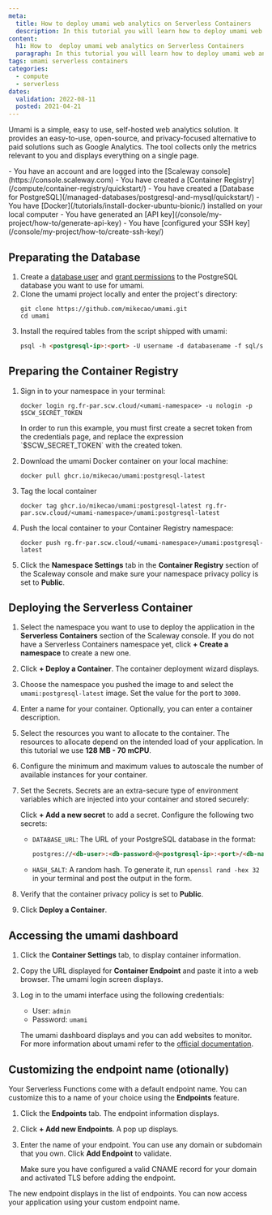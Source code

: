 ```yaml
---
meta:
  title: How to deploy umami web analytics on Serverless Containers
  description: In this tutorial you will learn how to deploy umami web analytics on Serverless Containers.
content:
  h1: How to  deploy umami web analytics on Serverless Containers
  paragraph: In this tutorial you will learn how to deploy umami web analytics on Serverless Containers.
tags: umami serverless containers 
categories: 
  - compute
  - serverless
dates:
  validation: 2022-08-11
  posted: 2021-04-21
---
```


Umami is a simple, easy to use, self-hosted web analytics solution. It provides an easy-to-use, open-source, and privacy-focused alternative to paid solutions such as Google Analytics. 
The tool collects only the metrics relevant to you and displays everything on a single page.

<Message type="requirement">
  - You have an account and are logged into the [Scaleway console](https://console.scaleway.com)
  - You have created a [Container Registry](/compute/container-registry/quickstart/)
  - You have created a [Database for PostgreSQL](/managed-databases/postgresql-and-mysql/quickstart/)
  - You have [Docker](/tutorials/install-docker-ubuntu-bionic/) installed on your local computer
  - You have generated an [API key](/console/my-project/how-to/generate-api-key)
  - You have [configured your SSH key](/console/my-project/how-to/create-ssh-key/)
</Message>

## Preparating the Database

1. Create a [database user](/managed-databases/postgresql-and-mysql/how-to/add-users/) and [grant permissions](/managed-databases/postgresql-and-mysql/how-to/manage-permissionss) to the PostgreSQL database you want to use for umami. 
2. Clone the umami project locally and enter the project's directory: 
    ```
    git clone https://github.com/mikecao/umami.git
    cd umami
    ```
3. Install the required tables from the script shipped with umami: 
    ```md
    psql -h <postgresql-ip>:<port> -U username -d databasename -f sql/schema.postgresql.sql
    ```

## Preparing the Container Registry

1. Sign in to your namespace in your terminal:
    ```
    docker login rg.fr-par.scw.cloud/<umami-namespace> -u nologin -p $SCW_SECRET_TOKEN
    ```

    <Message type="important">
      In order to run this example, you must first create a secret token from the credentials page, and replace the expression `$SCW_SECRET_TOKEN` with the created token.
    </Message>
2. Download the umami Docker container on your local machine: 
    ```
    docker pull ghcr.io/mikecao/umami:postgresql-latest
    ```
3. Tag the local container 
    ```
    docker tag ghcr.io/mikecao/umami:postgresql-latest rg.fr-par.scw.cloud/<umami-namespace>/umami:postgresql-latest
    ```
4. Push the local container to your Container Registry namespace:
    ```
    docker push rg.fr-par.scw.cloud/<umami-namespace>/umami:postgresql-latest
    ```
5. Click the **Namespace Settings** tab in the **Container Registry** section of the Scaleway console and make sure your namespace privacy policy is set to **Public**. 
    <Lightbox src="scaleway-umami-namespace-public.webp" alt="" />

## Deploying the Serverless Container

1. Select the namespace you want to use to deploy the application in the **Serverless Containers** section of the Scaleway console. If you do not have a Serverless Containers namespace yet, click **+ Create a namespace** to create a new one.
    <Lightbox src="scaleway-serverless-containers-namesp-list.webp" alt="" />
2. Click **+ Deploy a Container**. The container deployment wizard displays.
3. Choose the namespace you pushed the image to and select the `umami:postgresql-latest` image. Set the value for the port to `3000`.
4. Enter a name for your container. Optionally, you can enter a container description. 
5. Select the resources you want to allocate to the container. The resources to allocate depend on the intended load of your application. In this tutorial we use **128 MB - 70 mCPU**.
6. Configure the minimum and maximum values to autoscale the number of available instances for your container. 
7. Set the Secrets. Secrets are an extra-secure type of environment variables which are injected into your container and stored securely:
    <Lightbox src="scaleway-serverless-secrets.webp" alt="" />


    Click **+ Add a new secret** to add a secret. Configure the following two secrets:
    * `DATABASE_URL`: The URL of your PostgreSQL database in the format:

       ```md
       postgres://<db-user>:<db-password>@<postgresql-ip>:<port>/<db-name>?sslmode=require
       ```
    * `HASH_SALT`: A random hash. To generate it, run `openssl rand -hex 32` in your terminal and post the output in the form.
8. Verify that the container privacy policy is set to **Public**.
9. Click **Deploy a Container**.

## Accessing the umami dashboard

1. Click the **Container Settings** tab, to display container information. 
2. Copy the URL displayed for **Container Endpoint** and paste it into a web browser. The umami login screen displays.
    <Lightbox src="scaleway-container-information.webp" alt="" />
3. Log in to the umami interface using the following credentials:
    * User: `admin`
    * Password: `umami`

    <Lightbox src="scaleway-umami-dashboard.webp" alt="" />

    The umami dashboard displays and you can add websites to monitor. For more information about umami refer to the [official documentation](https://umami.is/docs/).

## Customizing the endpoint name (otionally)

Your Serverless Functions come with a default endpoint name. You can customize this to a name of your choice using the **Endpoints** feature.

1. Click the **Endpoints** tab. The endpoint information displays. 
2. Click **+ Add new Endpoints**. A pop up displays. 
3. Enter the name of your endpoint. You can use any domain or subdomain that you own. Click **Add Endpoint** to validate.
    <Lightbox src="scaleway-serverless-endpoint.webp" alt="" />

    <Message type="note">
      Make sure you have configured a valid CNAME record for your domain and activated TLS before adding the endpoint.
    </Message>

The new endpoint displays in the list of endpoints. You can now access your application using your custom endpoint name. 

<Lightbox src="scaleway-serverless-custom-endpoint.webp" alt="" />